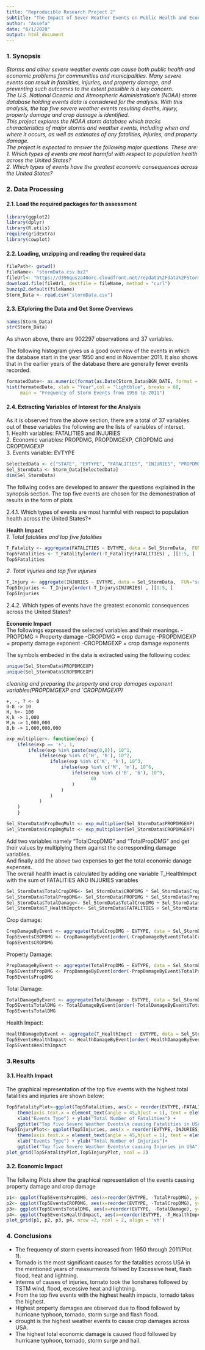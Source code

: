 ```yaml
---
title: "Reproducible Research Project 2"
subtitle: "The Impact of Sever Weather Events on Public Health and Economy Across USA"
author: "Assefa"
date: "6/1/2020"
output: html_document
---
```


### 1. Synopsis
*Storms and other severe weather events can cause both public health and economic problems for communities and municipalities. Many severe events can result in fatalities, injuries, and property damage, and preventing such outcomes to the extent possible is a key concern.*  
*The U.S. National Oceanic and Atmospheric Administration’s (NOAA) storm database holding events data is considered for the analysis. With this analysis, the top five severe weather events resulting deaths, injury, property damage and crop damage is identified.*  
*This project explores the NOAA storm database which tracks characteristics of major storms and weather events, including when and where it occurs, as well as estimates of any fatalities, injuries, and property damage.*  
*The project is expected to answer the following major questions. These are:*  
*1. Which types of events are most harmful with respect to population health across the United States?*  
*2. Which types of events have the greatest economic consequences across the United States?*

### 2. Data Processing  
#### 2.1. Load the required packages for th assessment 

```r
library(ggplot2)
library(dplyr)
library(R.utils)
require(gridExtra)
library(cowplot)
```


#### 2.2. Loading, unzipping and reading the required data

```r
filePath<- getwd()
fileName<- "stormData.csv.bz2"
fileUrl<- "https://d396qusza40orc.cloudfront.net/repdata%2Fdata%2FStormData.csv.bz2"
download.file(fileUrl, destfile = fileName, method = "curl")
bunzip2.default(fileName)
Storm_Data <- read.csv("stormData.csv")
```

#### 2.3. EXploring the Data and Get Some Overviews

```r
names(Storm_Data)
str(Storm_Data)
```

As shwon above, there are 902297 observations and 37 variables.

The following histogram gives us a good overview of the events in which the database start in the year 1950 and end in November 2011. It also shows that in the earlier years of the database there are generally fewer events recorded.  

```r
formatedDate<- as.numeric(format(as.Date(Storm_Data$BGN_DATE, format = "%m/%d/%Y %H:%M:%S"), "%Y"))
hist(formatedDate, xlab = "Year",col = "lightblue", breaks = 60,
     main = "Frequency of Storm Events from 1950 to 2011")
```

#### 2.4. Extracting Variables of Interest for the Analysis

As it is observed from the above section, there are a total of 37 variables. out of these variables
the following are the lists of variables of interset.  
1. Health variables: FATALITIES and INJURIES  
2. Economic variables: PROPDMG, PROPDMGEXP, CROPDMG and CROPDMGEXP  
3. Events variable: EVTYPE

```r
SelectedData <- c("STATE", "EVTYPE", "FATALITIES", "INJURIES", "PROPDMG", "PROPDMGEXP", "CROPDMG", "CROPDMGEXP")
Sel_StormData <- Storm_Data[SelectedData]
dim(Sel_StormData)
```

The follwing codes are developed to answer the questions explained in the synopsis section. The top five events are chosen for the demonestration of results in the form of plots

2.4.1. Which types of events are most harmful with respect to population health across the United States?*

**Health Impact**  
*1. Total fatalities and top five fatalities*
```r
T_Fatality <- aggregate(FATALITIES ~ EVTYPE, data = Sel_StormData,  FUN="sum")
Top5Fatalities <- T_Fatality[order(-T_Fatality$FATALITIES) , ][1:5, ]
Top5Fatalities
```

*2. Total injuries and top five injuries*
```r
T_Injury <- aggregate(INJURIES ~ EVTYPE, data = Sel_StormData,  FUN="sum")
Top5Injuries <- T_Injury[order(-T_Injury$INJURIES) , ][1:5, ]
Top5Injuries
```

2.4.2. Which types of events have the greatest economic consequences across the United States?

**Economic Impact**  
The followings expressed the selected variables and their meanings.
    -PROPDMG = Property damage
    -CROPDMG = crop damage
    -PROPDMGEXP = property damage exponent
    -CROPDMGEXP = crop damage exponents

The symbols embeded in the data is extracted using the following codes:
```r
unique(Sel_StormData$PROPDMGEXP)
unique(Sel_StormData$CROPDMGEXP)
```
*cleaning and preparing the property and crop damages exponent variables(PROPDMGEXP and `CROPDMGEXP)*

    +, -, ? <- 0
    0-8 -> 10
    H, h<- 100
    K,k -> 1,000
    M,m -> 1,000,000
    B,b -> 1,000,000,000
```r
exp_multiplier<- function(exp) {
    ifelse(exp == '+', 1,                         
        ifelse(exp %in% paste(seq(0,8)), 10^1,      
            ifelse(exp %in% c('H', 'h'), 10^2,       
                ifelse(exp %in% c('K', 'k'), 10^3,      
                    ifelse(exp %in% c('M', 'm'), 10^6,    
                        ifelse(exp %in% c('B', 'b'), 10^9,
                               0)
                        )
                    )
                )
            )
    )
    }

Sel_StormData$PropDmgMult <- exp_multiplier(Sel_StormData$PROPDMGEXP)
Sel_StormData$CropDmgMult <- exp_multiplier(Sel_StormData$CROPDMGEXP)
```
Add two variables namely "TotalCropDMG" and "TotalPropDMG" and get their values by multiplying them against the corresponding damage variables.  
And finally add the above two expenses to get the total economic danage expenses.  
The overall health imact is calculated by adding one variable T_HealthImpct with the sum of FATALITIES AND INJURIES variables

```r
Sel_StormData$TotalCropDMG<- Sel_StormData$CROPDMG * Sel_StormData$CropDmgMult
Sel_StormData$TotalPropDMG<- Sel_StormData$PROPDMG * Sel_StormData$PropDmgMult
Sel_StormData$TotalDamage<- Sel_StormData$TotalCropDMG + Sel_StormData$TotalPropDMG
Sel_StormData$T_HealthImpct<- Sel_StormData$FATALITIES + Sel_StormData$INJURIES
```
Crop damage:
```r
CropDamageByEvent <- aggregate(TotalCropDMG ~ EVTYPE, data = Sel_StormData,  FUN="sum")
Top5EventsCROPDMG <- CropDamageByEvent[order(-CropDamageByEvent$TotalCropDMG) , ][1:5, ]
Top5EventsCROPDMG
```
Property Damage:
```r
PropDamageByEvent <- aggregate(TotalPropDMG ~ EVTYPE, data = Sel_StormData,  FUN="sum")
Top5EventsPropDMG <- PropDamageByEvent[order(-PropDamageByEvent$TotalPropDMG) , ][1:5, ]
Top5EventsPropDMG
```
Total Damage:
```r
TotalDamageByEvent <- aggregate(TotalDamage ~ EVTYPE, data = Sel_StormData,  FUN="sum")
Top5EventsTotalDMG <- TotalDamageByEvent[order(-TotalDamageByEvent$TotalDamage) , ][1:5, ]
Top5EventsTotalDMG
```
Health Impact:
```r
HealthDamageByEvent <- aggregate(T_HealthImpct ~ EVTYPE, data = Sel_StormData,  FUN="sum")
Top5EventsHealthImpact <- HealthDamageByEvent[order(-HealthDamageByEvent$T_HealthImpct) , ][1:5, ]
Top5EventsHealthImpact
```

### 3.Results
#### 3.1. Health Impact
The graphical representation of the top five events with the highest total fatalities and injuries are shown below:
```r
Top5FatalityPlot<-ggplot(Top5Fatalities, aes(x = reorder(EVTYPE,-FATALITIES), y = FATALITIES)) + geom_bar(stat = "identity", fill = "red") +
    theme(axis.text.x = element_text(angle = 45,hjust = 1), text = element_text(size = 10)) +
    xlab("Events Type") + ylab("Total Number of Fatalities") + 
    ggtitle("Top five Severe Weather Events\n causing Fatalities in USA")
Top5InjuryPlot<- ggplot(Top5Injuries, aes(x = reorder(EVTYPE,-INJURIES), y = INJURIES)) + geom_bar(stat = "identity", fill = "green") +
    theme(axis.text.x = element_text(angle = 45,hjust = 1), text = element_text(size = 10)) +
    xlab("Events Type") + ylab("Total Number of Injuries")+
    ggtitle("Top five Severe Weather Events\n causing Injuries in USA")
plot_grid(Top5FatalityPlot,Top5InjuryPlot, ncol = 2)
```

#### 3.2. Economic Impact
The follwing Plots show the graphical representation of the events causing property damage and crop damage

```r
p1<- ggplot(Top5EventsPropDMG, aes(x=reorder(EVTYPE, -TotalPropDMG), y=TotalPropDMG/10^9))+geom_bar(stat="identity", fill="blue")+theme(text = element_text(size = 8),axis.text.x = element_text(angle=35, hjust = 1))+labs(x="Events Type", y="Property Damage(Billion Dollars)")+ggtitle("Top five Events with Highest property damage") 
p2<- ggplot(Top5EventsCROPDMG, aes(x=reorder(EVTYPE, -TotalCropDMG), y=TotalCropDMG/10^9))+geom_bar(stat="identity", fill="green")+theme(text = element_text(size = 8), axis.text.x = element_text(angle=35, hjust = 1)) +labs(x="Events Type", y="Crop Damage(Billion Dollars)")+ggtitle("Top five Events with Highest Crop damage")
p3<- ggplot(Top5EventsTotalDMG, aes(x=reorder(EVTYPE, -TotalDamage), y=TotalDamage/10^9))+geom_bar(stat="identity", fill="red")+theme(text =element_text(size=8), axis.text.x = element_text(angle=35, hjust = 1))+labs(x="Events Type", y="Economic Damage(Billion Dollars)")+ggtitle("Top five Events with Highest Economic Impact") 
p4<- ggplot(Top5EventsHealthImpact, aes(x=reorder(EVTYPE, -T_HealthImpct), y=T_HealthImpct))+geom_bar(stat="identity", fill="purple") + theme(text = element_text(size = 8), axis.text.x = element_text(angle=35, hjust = 1))+labs(x="Events Type", y="Health Impact")+ggtitle("Top five Events with Highest Health Impact\n(Fatalities & Injuries)")  
plot_grid(p1, p2, p3, p4, nrow =2, ncol = 2, align = 'vh')
```

### 4. Conclusions
- The frequency of storm events increased from 1950 through 2011(Plot 1).  
- Tornado is the most significant causes for the fatalities across USA in the mentioned years of measurments follwed by Excessive heat, flash flood, heat and lightning.  
- Interms of causes of injuries, tornato took the lionshares followed by TSTM wind, flood, excessive heat and lightning.  
- From the top five events with the highest health impacts, tornado takes the highest.  
- Highest property damages are observed due to flood followed by hurricane typhoon, tornado, storm surge and flash flood.  
- drought is the highest weather events to cause crop damages across USA.  
- The highest total economic damage is caused flood followed by hurricane typhoon, tornado, storm surge and hail.

